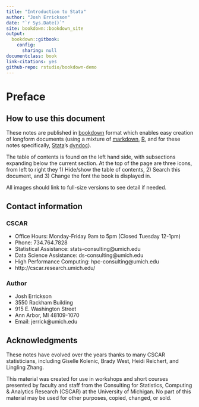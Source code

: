 ```yaml
---
title: "Introduction to Stata"
author: "Josh Errickson"
date: "`r Sys.Date()`"
site: bookdown::bookdown_site
output:
  bookdown::gitbook:
    config:
      sharing: null
documentclass: book
link-citations: yes
github-repo: rstudio/bookdown-demo
---
```


# Preface

## How to use this document

These notes are published in [bookdown](https://bookdown.org/) format
which enables easy creation of longform documents (using a mixture of
[markdown](https://daringfireball.net/projects/markdown/),
[R](https://www.r-project.org/), and for these notes specifically,
[Stata](http://www.stata.com/)'s
[dyndoc](http://www.stata.com/manuals/pdyndoc.pdf)).

The table of contents is found on the left hand side, with subsections expanding below the current section. At the top of the page are three icons, from left to right they 1) Hide/show the table of contents, 2) Search this document, and 3) Change the font the book is displayed in.

All images should link to full-size versions to see detail if needed.

## Contact information

### CSCAR

- Office Hours: Monday-Friday 9am to 5pm (Closed Tuesday 12-1pm)
- Phone: 734.764.7828
- Statistical Assistance: stats-consulting@umich.edu
- Data Science Assistance: ds-consulting@umich.edu
- High Performance Computing: hpc-consulting@umich.edu
- http://cscar.research.umich.edu/

### Author

- Josh Errickson
- 3550 Rackham Building
- 915 E. Washington Street
- Ann Arbor, MI 48109-1070
- Email: jerrick@umich.edu

## Acknowledgments

These notes have evolved over the years thanks to many CSCAR
statisticians, including Giselle Kolenic, Brady West, Heidi Reichert,
and Lingling Zhang.

This material was created for use in workshops and short courses
presented by faculty and staff from the Consulting for Statistics,
Computing \& Analytics Research (CSCAR) at the University of
Michigan. No part of this material may be used for other purposes,
copied, changed, or sold.
